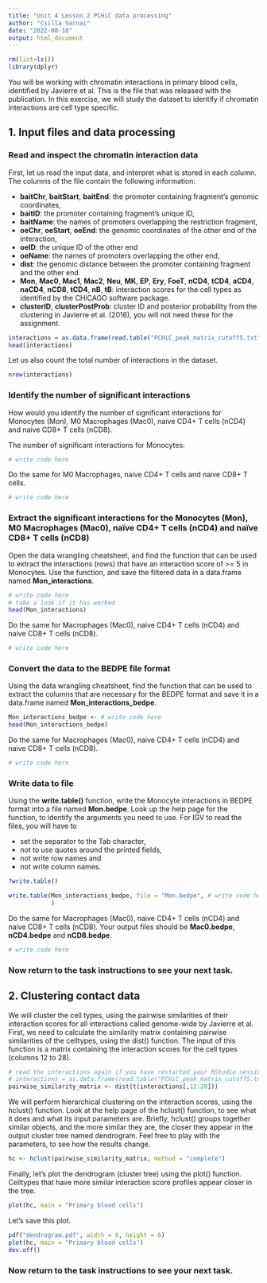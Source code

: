```yaml
---
title: "Unit 4 Lesson 2 PCHiC data processing"
author: "Csilla Varnai"
date: "2022-08-18"
output: html_document
---
```


```r
rm(list=ls())
library(dplyr)
```

You will be working with chromatin interactions in primary blood cells, identified by Javierre et al.  This is the  file that was released with the publication.  In this exercise, we will study the dataset to identify if chromatin interactions are cell type specific.


## 1. Input files and data processing

### Read and inspect the chromatin interaction data

First, let us read the input data, and interpret what is stored in each column.
The columns of the file contain the following information:

- **baitChr**, **baitStart**, **baitEnd**: the promoter containing fragment's genomic coordinates,
- **baitID**: the promoter containing fragment's unique ID,
- **baitName**: the names of promoters overlapping the restriction fragment,
- **oeChr**, **oeStart**, **oeEnd**: the genomic coordinates of the other end of the interaction,
- **oeID**: the unique ID of the other end
- **oeName**: the names of promoters overlapping the other end,
- **dist**: the genomic distance between the promoter containing fragment and the other end
- **Mon**, **Mac0**, **Mac1**, **Mac2**, **Neu**, **MK**,
**EP**, **Ery**, **FoeT**, **nCD4**, **tCD4**, **aCD4**, **naCD4**,
**nCD8**, **tCD4**, **nB**, **tB**: interaction scores for the cell types as identified by the CHiCAGO software package.
- **clusterID**, **clusterPostProb**: cluster ID and posterior probability from the clustering in Javierre et al. (2016), you will not need these for the assignment.


```r
interactions = as.data.frame(read.table("PCHiC_peak_matrix_cutoff5.txt", header = TRUE))
head(interactions)
```

Let us also count the total number of interactions in the dataset.
```r
nrow(interactions)
```

### Identify the number of significant interactions

How would you identify the number of significant interactions for Monocytes (Mon), M0 Macrophages (Mac0), naive CD4+ T cells (nCD4) and naive CD8+ T cells (nCD8).

The number of significant interactions for Monocytes:
```r
# write code here
```

Do the same for M0 Macrophages, naive CD4+ T cells and naive CD8+ T cells.
```r
# write code here
```

### Extract the significant interactions for the Monocytes (Mon), M0 Macrophages (Mac0), naïve CD4+ T cells (nCD4) and naïve CD8+ T cells (nCD8)

Open the data wrangling cheatsheet, and find the function that can be used to extract the interactions (rows) that have an interaction score of >= 5 in Monocytes.  Use the function, and save the filtered data in a data.frame named **Mon_interactions**.

```r
# write code here
# take a look if it has worked
head(Mon_interactions)
```

Do the same for Macrophages (Mac0), naive CD4+ T cells (nCD4) and naive CD8+ T cells (nCD8).
```r
# write code here
```


### Convert the data to the BEDPE file format

Using the data wrangling cheatsheet, find the function that can be used to extract the columns that are necessary for the BEDPE format and save it in a data.frame named **Mon_interactions_bedpe**.

```r
Mon_interactions_bedpe <- # write code here
head(Mon_interactions_bedpe)
```
Do the same for Macrophages (Mac0), naive CD4+ T cells (nCD4) and naive CD8+ T cells (nCD8).

```r
# write code here
```

### Write data to file

Using the **write.table()** function, write the Monocyte interactions in BEDPE format into a file named **Mon.bedpe**.  Look up the help page for the function, to identify the arguments you need to use.  For IGV to read the files, you will have to

- set the separator to the Tab character,
- not to use quotes around the printed fields,
- not write row names and
- not write column names.

```r
?write.table()
```

```r
write.table(Mon_interactions_bedpe, file = "Mon.bedpe", # write code here
            )
```

Do the same for Macrophages (Mac0), naive CD4+ T cells (nCD4) and naive CD8+ T cells (nCD8).
Your output files should be **Mac0.bedpe**, **nCD4.bedpe** and **nCD8.bedpe**.
```r
# write code here
```


### Now return to the task instructions to see your next task.



## 2. Clustering contact data

We will cluster the cell types, using the pairwise similarities of their interaction scores
for all interactions called genome-wide by Javierre et al.
First, we need to calculate the similarity matrix containing pairwise similarities of the celltypes,
using the dist() function.  The input of this function is a matrix containing
the interaction scores for the cell types (columns 12 to 28).

```r
# read the interactions again if you have restarted your RStudio session.
# interactions = as.data.frame(read.table("PCHiC_peak_matrix_cutoff5.txt", header = TRUE))
pairwise_similarity_matrix <- dist(t(interactions[,12:28]))
```

We will perform hierarchical clustering on the interaction scores, using the hclust() function.
Look at the help page of the hclust() function, to see what it does and what its input parameters are.
Briefly, hclust() groups together similar objects, and the more similar they are,
the closer they appear in the output cluster tree named dendrogram.
Feel free to play with the parameters, to see how the results change.

```r
hc <- hclust(pairwise_similarity_matrix, method = "complete")
```
Finally, let's plot the dendrogram (cluster tree) using the plot() function.
Celltypes that have more similar interaction score profiles appear closer in the tree.

```r
plot(hc, main = "Primary blood cells")
```

Let's save this plot.

```r
pdf("dendrogram.pdf", width = 8, height = 6)
plot(hc, main = "Primary blood cells")
dev.off()
```

### Now return to the task instructions to see your next task.